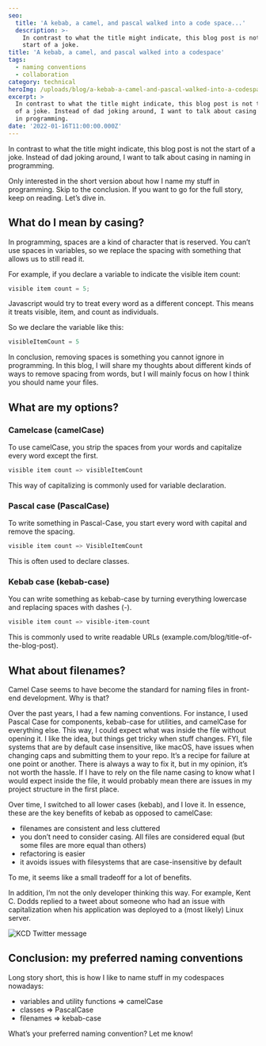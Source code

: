 ```yaml
---
seo:
  title: 'A kebab, a camel, and pascal walked into a code space...'
  description: >-
    In contrast to what the title might indicate, this blog post is not the
    start of a joke.
title: 'A kebab, a camel, and pascal walked into a codespace'
tags:
  - naming conventions
  - collaboration
category: technical
heroImg: /uploads/blog/a-kebab-a-camel-and-pascal-walked-into-a-codespace/Daren_a_camel_and_a_kebab_having_a_drink_plastic_Pixar_3D_style_92c721a7-bbc4-4a55-8dd9-42989a2bdcf8_js9prz.png
excerpt: >
  In contrast to what the title might indicate, this blog post is not the start
  of a joke. Instead of dad joking around, I want to talk about casing in naming
  in programming.
date: '2022-01-16T11:00:00.000Z'
---
```


In contrast to what the title might indicate, this blog post is not the start of
a joke. Instead of dad joking around, I want to talk about casing in naming in
programming.

Only interested in the short version about how I name my stuff in programming.
Skip to the conclusion. If you want to go for the full story, keep on reading.
Let’s dive in.

## What do I mean by casing?

In programming, spaces are a kind of character that is reserved. You can’t use
spaces in variables, so we replace the spacing with something that allows us to
still read it.

For example, if you declare a variable to indicate the visible item count:

```typescript
visible item count = 5;
```

Javascript would try to treat every word as a different concept. This means it
treats visible, item, and count as individuals.

So we declare the variable like this:

```javascript
visibleItemCount = 5
```

In conclusion, removing spaces is something you cannot ignore in programming. In
this blog, I will share my thoughts about different kinds of ways to remove
spacing from words, but I will mainly focus on how I think you should name your
files.

## What are my options?

### Camelcase (camelCase)

To use camelCase, you strip the spaces from your words and capitalize every word
except the first.

```powershell
visible item count => visibleItemCount
```

This way of capitalizing is commonly used for variable declaration.

### Pascal case (PascalCase)

To write something in Pascal-Case, you start every word with capital and remove
the spacing.

```powershell
visible item count => VisibleItemCount
```

This is often used to declare classes.

### Kebab case (kebab-case)

You can write something as kebab-case by turning everything lowercase and
replacing spaces with dashes (-).

```powershell
visible item count => visible-item-count
```

This is commonly used to write readable URLs
(example.com/blog/title-of-the-blog-post).

## What about filenames?

Camel Case seems to have become the standard for naming files in front-end
development. Why is that?

Over the past years, I had a few naming conventions. For instance, I used Pascal
Case for components, kebab-case for utilities, and camelCase for everything
else. This way, I could expect what was inside the file without opening it. I
like the idea, but things get tricky when stuff changes. FYI, file systems that
are by default case insensitive, like macOS, have issues when changing caps and
submitting them to your repo. It’s a recipe for failure at one point or another.
There is always a way to fix it, but in my opinion, it’s not worth the hassle.
If I have to rely on the file name casing to know what I would expect inside the
file, it would probably mean there are issues in my project structure in the
first place.

Over time, I switched to all lower cases (kebab), and I love it. In essence,
these are the key benefits of kebab as opposed to camelCase:

- filenames are consistent and less cluttered
- you don’t need to consider casing. All files are considered equal (but some
  files are more equal than others)
- refactoring is easier
- it avoids issues with filesystems that are case-insensitive by default

To me, it seems like a small tradeoff for a lot of benefits.

In addition, I’m not the only developer thinking this way. For example, Kent C.
Dodds replied to a tweet about someone who had an issue with capitalization when
his application was deployed to a (most likely) Linux server.

![KCD Twitter message](/uploads/blog/a-kebab-a-camel-and-pascal-walked-into-a-codespace/kentcdodds-twitter-kebab.png 'KCD Twitter message')

## Conclusion: my preferred naming conventions

Long story short, this is how I like to name stuff in my codespaces nowadays:

- variables and utility functions => camelCase
- classes => PascalCase
- filenames => kebab-case&#x20;

What’s your preferred naming convention? Let me know!
